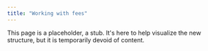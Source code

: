 ```yaml
---
title: "Working with fees"
---
```


This page is a placeholder, a stub. It's here to help visualize the new structure, but it is temporarily devoid of content.
